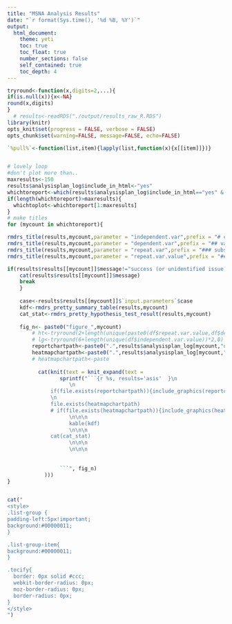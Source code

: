 ```yaml
---
title: "MSNA Analysis Results"
date: "`r format(Sys.time(), '%d %B, %Y')`"
output: 
  html_document:
    theme: yeti 
    toc: true
    toc_float: true
    number_sections: false
    self_contained: true
    toc_depth: 4 
---
```




```r
tryround<-function(x,digits=2,...){
if(is.null(x)){x<-NA}
round(x,digits)
}
  # results<-readRDS("./output/results_raw_R.RDS")
library(knitr)
opts_knit$set(progress = FALSE, verbose = FALSE)
opts_chunk$set(warning=FALSE, message=FALSE, echo=FALSE)

`%pull%`<-function(list,item){lapply(list,function(x){x[[item]]})}


# lovely loop
#don't plot more than..
maxresults<-150
results$analysisplan_log$include_in_html<-"yes"
whichtoreport<-which(results$analysisplan_log$include_in_html=="yes" &!sapply(results$results,is.null))
if(length(whichtoreport)>maxresults){
  whichtoplot<-whichtoreport[1:maxresults]
}
# make titles
for (mycount in whichtoreport){

rmdrs_title(results,mycount,parameter = "independent.var",prefix = "# comparing between:")
rmdrs_title(results,mycount,parameter = "dependent.var",prefix = "## variable:")
rmdrs_title(results,mycount,parameter = "repeat.var",prefix = "### subsetted by:")
rmdrs_title(results,mycount,parameter = "repeat.var.value",prefix = "#### subset:")

if(results$results[[mycount]]$message!="success (or unidentified issue)"){
    cat(results$results[[mycount]]$message)
    break
    }
    
    case<-results$results[[mycount]]$`input.parameters`$case
    kdf<-rmdrs_pretty_summary_table(results,mycount)
    cat_stat<-rmdrs_pretty_hypothesis_test_result(results,mycount)
  
    fig_n<- paste0("figure_",mycount)
      	# ht<-tryround(2+length(unique(paste0(df$repeat.var.value,df$dependent.var.value)))*0.6,1)
      	# lg<-tryround(6+length(unique(df$independent.var.value))*2,0)
        reportchartpath<-paste0(".",results$analysisplan_log[mycount,"output.regular.chart..report."])
        heatmapchartpath<-paste0(".",results$analysisplan_log[mycount,"heatmaps"])
        # heatmapchartpath<-paste
      
          cat(knit(text = knit_expand(text =
      			 sprintf("```{r %s, results='asis'  }\n
      				\n
              if(file.exists(reportchartpath)){include_graphics(reportchartpath)}            
              \n
              file.exists(heatmapchartpath)
              # if(file.exists(heatmapchartpath)){include_graphics(heatmapchartpath)}            
      				\n\n\n
      				kable(kdf)
      				\n\n\n
              cat(cat_stat)
      				\n\n\n
      				\n\n\n
  
  
      			 ```", fig_n)
      		)))
} 



```
```r
cat("
<style>
.list-group {
padding-left:5px!important;
background:#00000011;
}

.list-group-item{
background:#00000011;
}

.tocify{
  border: 0px solid #ccc;
  webkit-border-radius: 0px;
  moz-border-radius: 0px;
  border-radius: 0px;
}
</style>
")
```





